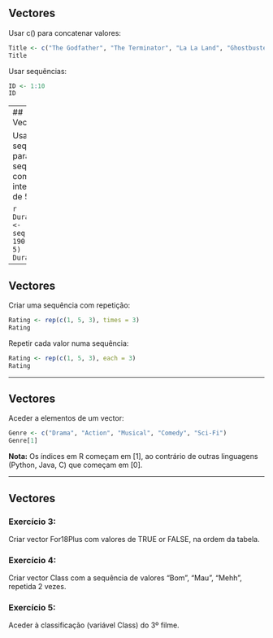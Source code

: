 ## Vectores

Usar c() para concatenar valores:
```r
Title <- c("The Godfather", "The Terminator", "La La Land", "Ghostbusters", "Alien")
Title
```

Usar sequências:
```r
ID <- 1:10
ID
```

--- 
## Vectores

Usar seq() para uma sequência com intervalos de 5:

```r
Duration <- seq(170, 190, by = 5)
Duration
```

---

## Vectores

Criar uma sequência com repetição:
```r
Rating <- rep(c(1, 5, 3), times = 3)
Rating
```

Repetir cada valor numa sequência:
```r
Rating <- rep(c(1, 5, 3), each = 3)
Rating 
```

--- 

## Vectores

Aceder a elementos de um vector:
```r
Genre <- c("Drama", "Action", "Musical", "Comedy", "Sci-Fi")
Genre[1]
```

**Nota:** Os índices em R começam em [1], ao contrário de outras linguagens (Python, Java, C) que começam em [0].

--- 
## Vectores

### **Exercício 3:** 

Criar vector For18Plus com valores de TRUE or FALSE, na ordem da tabela.

### **Exercício 4:** 

Criar vector Class com a sequência de valores "Bom", "Mau", "Mehh", 
repetida 2 vezes.

### **Exercício 5:** 

Aceder à classificação (variável Class) do 3º filme.

